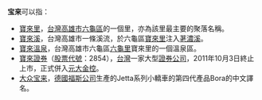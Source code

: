 {{noteTA|G1=Motor}}
'''宝来'''可以指：

* [[寶來里|寶來里]]，[[台灣|台灣]][[高雄市|高雄市]][[六龜區|六龜區]]的一個里，亦為該里最主要的聚落名稱。
* [[寶來溪|寶來溪]]，台灣高雄市一條溪流，於六龜區[[寶來里|寶來里]]注入[[荖濃溪|荖濃溪]]。
* [[寶來溫泉|寶來溫泉]]，台灣高雄市六龜區[[六龜里|六龜里]]寶來里的一個溫泉區。
* [[寶來證券|寶來證券]]（[[股票代號|股票代號]]：2854），[[台灣|台灣]]一家大型[[證券公司|證券公司]]，2011年10月3日終止上市，正式併入[[元大金控|元大金控]]。
* [[大众宝来|大众宝来]]，[[德國|德國]][[大众汽车|福斯公司]]生產的Jetta系列小轎車的第四代產品Bora的中文譯名。

{{disambig|cat=二字消歧义}}